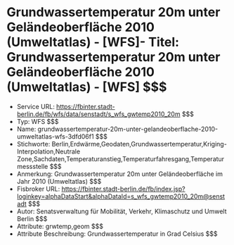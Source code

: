 # Grundwassertemperatur 20m unter Geländeoberfläche 2010 (Umweltatlas) - [WFS]- Titel: Grundwassertemperatur 20m unter Geländeoberfläche 2010 (Umweltatlas) - [WFS] $$$
- Service URL: https://fbinter.stadt-berlin.de/fb/wfs/data/senstadt/s_wfs_gwtemp2010_20m $$$
- Typ: WFS $$$
- Name: grundwassertemperatur-20m-unter-gelandeoberflache-2010-umweltatlas-wfs-3dfd06f1 $$$
- Stichworte: Berlin,Erdwärme,Geodaten,Grundwassertemperatur,Kriging-Interpolation,Neutrale Zone,Sachdaten,Temperaturanstieg,Temperaturfahresgang,Temperaturmessstelle $$$
- Anmerkung: Grundwassertemperatur 20m unter Geländeoberfläche im Jahr 2010 (Umweltatlas) $$$
- Fisbroker URL: https://fbinter.stadt-berlin.de/fb/index.jsp?loginkey=alphaDataStart&alphaDataId=s_wfs_gwtemp2010_20m@senstadt $$$
- Autor: Senatsverwaltung für Mobilität, Verkehr, Klimaschutz und Umwelt Berlin $$$
- Attribute: grwtemp,geom $$$
- Attribute Beschreibung: Grundwassertemperatur in Grad Celsius $$$
